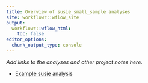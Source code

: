 ```yaml
---
title: Overview of susie_small_sample analyses
site: workflowr::wflow_site
output:
  workflowr::wflow_html:
    toc: false
editor_options:
  chunk_output_type: console
---
```


*Add links to the analyses and other project notes here.*

+ [Example susie analysis](susie_example.html)